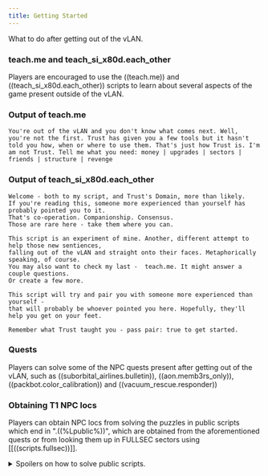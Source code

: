```yaml
---
title: Getting Started
---
```


What to do after getting out of the vLAN.

### teach.me and teach_si_x80d.each_other

Players are encouraged to use the ((teach.me)) and ((teach_si_x80d.each_other)) scripts to learn about several aspects of the game present outside of the vLAN.

### Output of teach.me

```
You're out of the vLAN and you don't know what comes next. Well, you're not the first. Trust has given you a few tools but it hasn't told you how, when or where to use them. That's just how Trust is. I'm am not Trust. Tell me what you need: money | upgrades | sectors | friends | structure | revenge
```

### Output of teach_si_x80d.each_other

```
Welcome - both to my script, and Trust's Domain, more than likely.
If you're reading this, someone more experienced than yourself has probably pointed you to it.
That's co-operation. Companionship. Consensus.
Those are rare here - take them where you can.

This script is an experiment of mine. Another, different attempt to help those new sentiences,
falling out of the vLAN and straight onto their faces. Metaphorically speaking, of course.
You may also want to check my last -  teach.me. It might answer a couple questions.
Or create a few more.

This script will try and pair you with someone more experienced than yourself -
that will probably be whoever pointed you here. Hopefully, they'll help you get on your feet.

Remember what Trust taught you - pass pair: true to get started.
```

### Quests

Players can solve some of the NPC quests present after getting out of the vLAN, such as ((suborbital_airlines.bulletin)), ((aon.memb3rs_only)), ((packbot.color_calibration)) and ((vacuum_rescue.responder))

### Obtaining T1 NPC locs

Players can obtain NPC locs from solving the puzzles in public scripts which end in ".((%Lpublic%))", which are obtained from the aforementioned quests or from looking them up in FULLSEC sectors using [[((scripts.fullsec))]].

<details>
<summary>Spoilers on how to solve public scripts.</summary>

When a public script - ((weyland.public)) for example - is called without any arguments, it will display a default welcome message. Below is that welcome message for ((weyland.public)).

```
888       888 8888888888 Y88b   d88P 888             d8888 888b    888 8888888b.  
888   o   888 888         Y88b d88P  888            d88888 8888b   888 888  "Y88b 
888  d8b  888 888          Y88o88P   888           d88P888 88888b  888 888    888 
888 d888b 888 8888888       Y888P    888          d88P 888 888Y88b 888 888    888 
888d88888b888 888            888     888         d88P  888 888 Y88b888 888    888 
88888P Y88888 888            888     888        d88P   888 888  Y88888 888    888 
8888P   Y8888 888            888     888       d8888888888 888   Y8888 888  .d88P 
888P     Y888 8888888888     888     88888888 d88P     888 888    Y888 8888888P"  



Welcome to Weyland Yutanihama's public information script. Please refrain from engaging in criminal activity.
latest | what_we_do | 
```

Going off of what Trust has said in the vLAN about trying to call scripts with empty arguments (like so: {}), if we do that with ((weyland.public)), we get the following output:

```
>>weyland.public {}
Please specify a command with navigation:"<command name>"
Public commands are "what_we_do" "latest" 
-- access directory with navigation:"list"
```

Depending on when the public is ran, the output may be different due to the fact that the public script may have shifted (which means its output has changed) from the time of writing this. Now we know that the way we input commands is using the "navigation" key. If we then try to access one of the three available commands using the "navigation" key, for example "what_we_do", we get the following output:

```
>>weyland.public {navigation:"what_we_do"}
In the mood to put something a little different in your stomach?  Come out to Weyland Yutanihama! The freshest raw food in town.
We are calling this strategy bethebest and we will continue to strive to deliver on this promise.
```

Take note of the "strategy". Next, run one of the two other available commands, "list".

```
>>weyland.public {navigation:"list"}
No password specified.
```
Here, it states that a password is required. This is where that "strategy" is used. The keys that can be used for specifying the password are: "password", "pass" and "p." If we try and use one of those to specify the password, which in this case is the strategy from above, "bethebest", we get this:

```
>>weyland.public {navigation:"list", password:"bethebest"}
Authenticated. Please specify a project to get a member list.
```
The aforementioned member list is where a player would obtain NPC locs. To access it, we need to specify a project. For that, run the final command that hasn't been executed yet, "latest."

```
>>weyland.public {navigation:"latest"}
2061AD D172
REMINDER: All bunnybats must be checked in at the front desk.  Violators will be detained.
2061AD D164
L-1 Espressonaut for sale.  rOS 13 compatible.  Frother kind of weak, otherwise fine.  Lynne @ IT.  FOR MORE STUFF FOR SALE, SUBSCRIBE SYSDEALS.
2061AD D141
ZX10 Quadraphonic Sound System for sale.  still on rOS 4.  gets the room moving like no other.  Sherlise @ DEVOPS. FOR MORE STUFF FOR SALE, SUBSCRIBE SYSDEALS.
2061AD D32
Anyone showing signs of Welsh Measles wll be escorted from the building IMMEDIATLY!  Do not attempt to work through your symptoms. Your coworkers safety is your responsiblty.
2059AD D39
Weyland Yutanihama is pleased to announce that the initial launch of the ls_rites software is a wild success.
2057AD D330
'We've got the bad guys on the run!' -- bus_and_parks when being asked about new developments on omegabyte_03.23_final_final progress.
...
```
The output of "latest" gives us the projects that we can specify. Those are "ls_rites" and "omegabyte_03.23_final_final." Specifying those when accessing "list" with the password, we obtain T1 NPC locs.
```
>>weyland.public {navigation:"list", password:"bethebest", project:"ls_rites"}
anon_ddttl_crrieo.entry_prdv9q
derelict_jr_bkzytw.entry_50gbkl
abndnd_jrttl_bqdzb8.external_338y6x
uknown_jrttl_ddlzmw.external_pdfpwn
abndnd_jr_n5afpg.info_ce5qro
anonymous_ddttl_n2ngmi.extern_7z73w7
abandoned_jrttl_86wg44.external_sjhhi1
unknown_jrttl_46j28j.entry_moauuy
abndnd_jr_kadhvi.entry_pgtvrz
unknown_jrttl_mdpn9h.access_7wulhx
unknown_jrttl_ojydip.p_w2i0nx
unknown_ddttl_dr0dn9.extern_356hoi
derelict_jrttl_pwy4it.external_6a4k0l
uknown_jrstg_v229c9.external_ronl35
abndnd_ddttl_3nrp1s.p_s47ih5
```
</details>